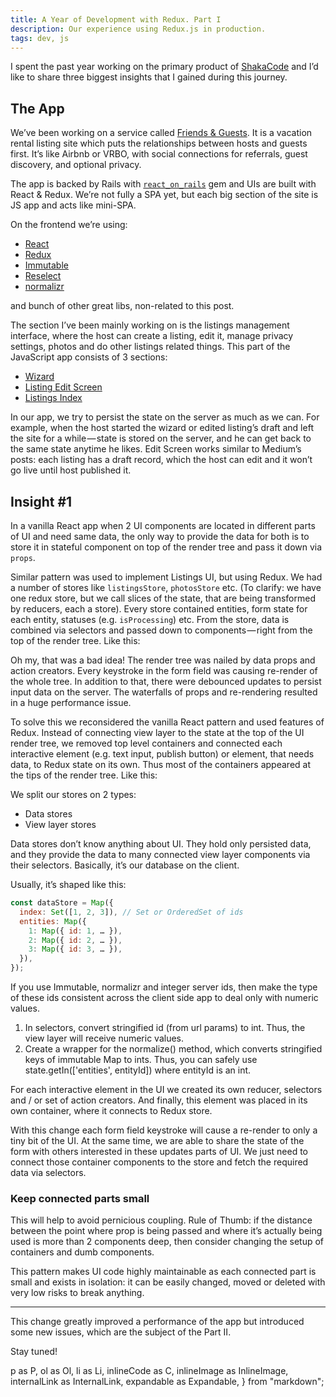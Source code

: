```yaml
---
title: A Year of Development with Redux. Part I
description: Our experience using Redux.js in production.
tags: dev, js
---
```


I spent the past year working on the primary product of [ShakaCode](http://www.shakacode.com) and I’d like to share three biggest insights that I gained during this journey.

## The App
We’ve been working on a service called [Friends & Guests](https://www.friendsandguests.com). It is a vacation rental listing site which puts the relationships between hosts and guests first. It’s like Airbnb or VRBO, with social connections for referrals, guest discovery, and optional privacy.

The app is backed by Rails with [`react_on_rails`](https://github.com/shakacode/react_on_rails) gem and UIs are built with React & Redux. We’re not fully a SPA yet, but each big section of the site is JS app and acts like mini-SPA.

On the frontend we’re using:
- [React](https://facebook.github.io/react)
- [Redux](http://redux.js.org)
- [Immutable](https://facebook.github.io/immutable-js)
- [Reselect](https://github.com/reactjs/reselect)
- [normalizr](https://github.com/paularmstrong/normalizr)

and bunch of other great libs, non-related to this post.

The section I’ve been mainly working on is the listings management interface, where the host can create a listing, edit it, manage privacy settings, photos and do other listings related things. This part of the JavaScript app consists of 3 sections:

- [Wizard](https://cl.ly/iZba/Wizard.jpg)
- [Listing Edit Screen](https://cl.ly/iZMq/Listing.jpg)
- [Listings Index](https://cl.ly/iYpq/Listings.jpg)

In our app, we try to persist the state on the server as much as we can. For example, when the host started the wizard or edited listing’s draft and left the site for a while — state is stored on the server, and he can get back to the same state anytime he likes. Edit Screen works similar to Medium’s posts: each listing has a draft record, which the host can edit and it won’t go live until host published it.

## Insight #1
In a vanilla React app when 2 UI components are located in different parts of UI and need same data, the only way to provide the data for both is to store it in stateful component on top of the render tree and pass it down via `props`.

Similar pattern was used to implement Listings UI, but using Redux. We had a number of stores like `listingsStore`, `photosStore` etc. (To clarify: we have one redux store, but we call slices of the state, that are being transformed by reducers, each a store). Every store contained entities, form state for each entity, statuses (e.g. `isProcessing`) etc. From the store, data is combined via selectors and passed down to components — right from the top of the render tree. Like this:

<InlineImage
  src={topDownImage}
  placement="bleed"
/>

Oh my, that was a bad idea! The render tree was nailed by data props and action creators. Every keystroke in the form field was causing re-render of the whole tree. In addition to that, there were debounced updates to persist input data on the server. The waterfalls of props and re-rendering resulted in a huge performance issue.

To solve this we reconsidered the vanilla React pattern and used features of Redux. Instead of connecting view layer to the state at the top of the UI render tree, we removed top level containers and connected each interactive element (e.g. text input, publish button) or element, that needs data, to Redux state on its own. Thus most of the containers appeared at the tips of the render tree. Like this:

<InlineImage
  src={sideImage}
  placement="fill"
/>

We split our stores on 2 types:
- Data stores
- View layer stores

Data stores don’t know anything about UI. They hold only persisted data, and they provide the data to many connected view layer components via their selectors. Basically, it’s our database on the client.

Usually, it’s shaped like this:

```js
const dataStore = Map({
  index: Set([1, 2, 3]), // Set or OrderedSet of ids
  entities: Map({
    1: Map({ id: 1, … }),
    2: Map({ id: 2, … }),
    3: Map({ id: 3, … }),
  }),
});
```

<Expandable label="Tip: Normalize your ids">
  <P>
    If you use <C>Immutable</C>, <C>normalizr</C> and integer server ids, then make the type of these ids consistent across the client side app to deal only with numeric values.
  </P>
  <Ol>
    <Li>
      In selectors, convert stringified id (from url params) to int. Thus, the view layer will receive numeric values.
    </Li>
    <Li>
      Create a wrapper for the normalize() method, which converts stringified keys of immutable Map to ints. Thus, you can safely use <C>state.getIn(['entities', entityId])</C> where entityId is an int.
    </Li>
  </Ol>
</Expandable>

For each interactive element in the UI we created its own reducer, selectors and / or set of action creators. And finally, this element was placed in its own container, where it connects to Redux store.

With this change each form field keystroke will cause a re-render to only a tiny bit of the UI. At the same time, we are able to share the state of the form with others interested in these updates parts of UI. We just need to connect those container components to the store and fetch the required data via selectors.

### Keep connected parts small
This will help to avoid pernicious coupling. Rule of Thumb: if the distance between the point where prop is being passed and where it’s actually being used is more than 2 components deep, then consider changing the setup of containers and dumb components.

This pattern makes UI code highly maintainable as each connected part is small and exists in isolation: it can be easily changed, moved or deleted with very low risks to break anything.

---

This change greatly improved a performance of the app but introduced some new issues, which are the subject of the <InternalLink path="/blog/dev/2017/year-of-development-with-redux-part-2">Part II</InternalLink>.

Stay tuned!


<!-- ----------------------------------------------------------------------- -->

  p as P,
  ol as Ol,
  li as Li,
  inlineCode as C,
  inlineImage as InlineImage,
  internalLink as InternalLink,
  expandable as Expandable,
} from "markdown";

